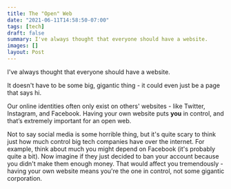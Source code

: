 ```yaml
---
title: The "Open" Web
date: "2021-06-11T14:58:50-07:00"
tags: [tech]
draft: false
summary: I've always thought that everyone should have a website.
images: []
layout: Post
---
```


I've always thought that everyone should have a website.

It doesn't have to be some big, gigantic thing - it could even just be a page that says hi.

Our online identities often only exist on others' websites - like Twitter, Instagram, and Facebook. Having your own website puts **you** in control, and that’s extremely important for an open web.

Not to say social media is some horrible thing, but it's quite scary to think just how much control big tech companies have over the internet. For example, think about much you might depend on Facebook (it's probably quite a bit). Now imagine if they just decided to ban your account because you didn't make them enough money. That would affect you tremendously - having your own website means you're the one in control, not some gigantic corporation.

<BlogNewsletterForm title="Subscribe to my newsletter" />
